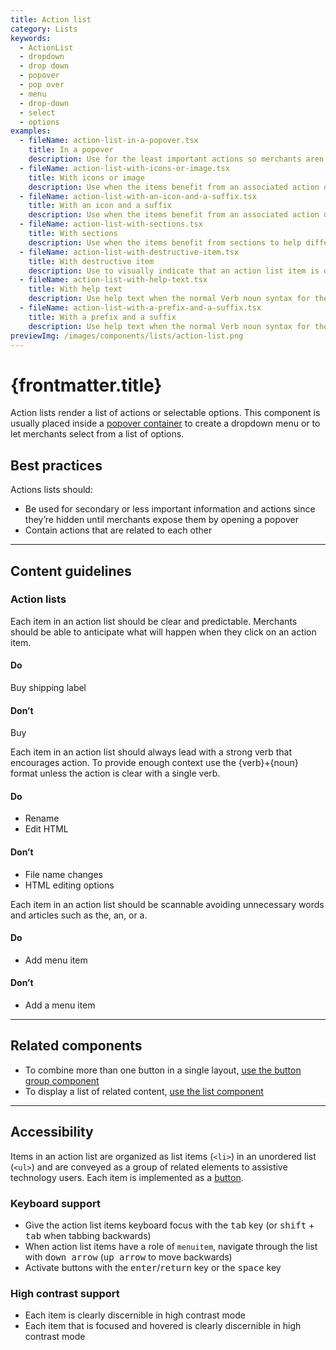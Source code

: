 ```yaml
---
title: Action list
category: Lists
keywords:
  - ActionList
  - dropdown
  - drop down
  - popover
  - pop over
  - menu
  - drop-down
  - select
  - options
examples:
  - fileName: action-list-in-a-popover.tsx
    title: In a popover
    description: Use for the least important actions so merchants aren’t distracted by secondary tasks. Can also be used for a set of actions that won’t fit in the available screen space.
  - fileName: action-list-with-icons-or-image.tsx
    title: With icons or image
    description: Use when the items benefit from an associated action or image, such as a list of products.
  - fileName: action-list-with-an-icon-and-a-suffix.tsx
    title: With an icon and a suffix
    description: Use when the items benefit from an associated action or image, such as a list of products.
  - fileName: action-list-with-sections.tsx
    title: With sections
    description: Use when the items benefit from sections to help differentiate actions.
  - fileName: action-list-with-destructive-item.tsx
    title: With destructive item
    description: Use to visually indicate that an action list item is destructive.
  - fileName: action-list-with-help-text.tsx
    title: With help text
    description: Use help text when the normal Verb noun syntax for the actions does not provide sufficient context for the merchant.
  - fileName: action-list-with-a-prefix-and-a-suffix.tsx
    title: With a prefix and a suffix
    description: Use help text when the normal Verb noun syntax for the actions does not provide sufficient context for the merchant.
previewImg: /images/components/lists/action-list.png
---
```


# {frontmatter.title}

<Lede>

Action lists render a list of actions or selectable options. This component is usually placed inside a [popover container](/components/overlays/popover) to create a dropdown menu or to let merchants select from a list of options.

</Lede>

<Examples />

<Props componentName={frontmatter.title} />

## Best practices

Actions lists should:

- Be used for secondary or less important information and actions since they’re hidden until merchants expose them by opening a popover
- Contain actions that are related to each other

---

## Content guidelines

### Action lists

Each item in an action list should be clear and predictable. Merchants should be able to anticipate what will happen when they click on an action item.

<DoDont>

#### Do

Buy shipping label

#### Don’t

Buy

</DoDont>

Each item in an action list should always lead with a strong verb that encourages action. To provide enough context use the \{verb\}+\{noun\} format unless the action is clear with a single verb.

<DoDont>

#### Do

- Rename
- Edit HTML

#### Don’t

- File name changes
- HTML editing options

</DoDont>

Each item in an action list should be scannable avoiding unnecessary words and articles such as the, an, or a.

<DoDont>

#### Do

- Add menu item

#### Don’t

- Add a menu item

</DoDont>

---

## Related components

- To combine more than one button in a single layout, [use the button group component](/components/actions/button-group)
- To display a list of related content, [use the list component](/components/lists/list)

---

## Accessibility

Items in an action list are organized as list items (`<li>`) in an unordered list (`<ul>`) and are conveyed as a group of related elements to assistive technology users. Each item is implemented as a [button](/components/actions/button).

### Keyboard support

- Give the action list items keyboard focus with the <kbd>tab</kbd> key (or <kbd>shift</kbd> + <kbd>tab</kbd> when tabbing backwards)
- When action list items have a role of `menuitem`, navigate through the list with <kbd>down arrow</kbd> (<kbd>up arrow</kbd> to move backwards)
- Activate buttons with the <kbd>enter</kbd>/<kbd>return</kbd> key or the <kbd>space</kbd> key

### High contrast support

- Each item is clearly discernible in high contrast mode
- Each item that is focused and hovered is clearly discernible in high contrast mode
